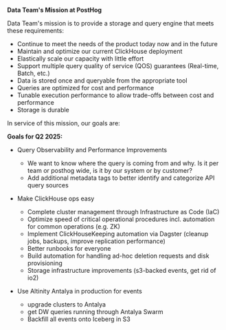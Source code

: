 **Data Team's Mission at PostHog**

Data Team's mission is to provide a storage and query engine that meets these requirements:
- Continue to meet the needs of the product today now and in the future
- Maintain and optimize our current ClickHouse deployment
- Elastically scale our capacity with little effort
- Support multiple query quality of service (QOS) guarantees (Real-time, Batch, etc.)
- Data is stored once and queryable from the appropriate tool
- Queries are optimized for cost and performance
- Tunable execution performance to allow trade-offs between cost and performance
- Storage is durable

In service of this mission, our goals are:

**Goals for Q2 2025:**

- Query Observability and Performance Improvements
    - We want to know where the query is coming from and why. Is it per team or posthog wide, is it by our system or by customer?
    - Add additional metadata tags to better identify and categorize API query sources

- Make ClickHouse ops easy
    - Complete cluster management through Infrastructure as Code (IaC)
    - Optimize speed of critical operational procedures incl. automation for common operations (e.g. ZK)
    - Implement ClickHouseKeeping automation via Dagster (cleanup jobs, backups, improve replication performance)
    - Better runbooks for everyone
    - Build automation for handling ad-hoc deletion requests and disk provisioning  
    - Storage infrastructure improvements (s3-backed events, get rid of io2)

- Use Altinity Antalya in production for events
    - upgrade clusters to Antalya 
    - get DW queries running through Antalya Swarm
    - Backfill all events onto Iceberg in S3
